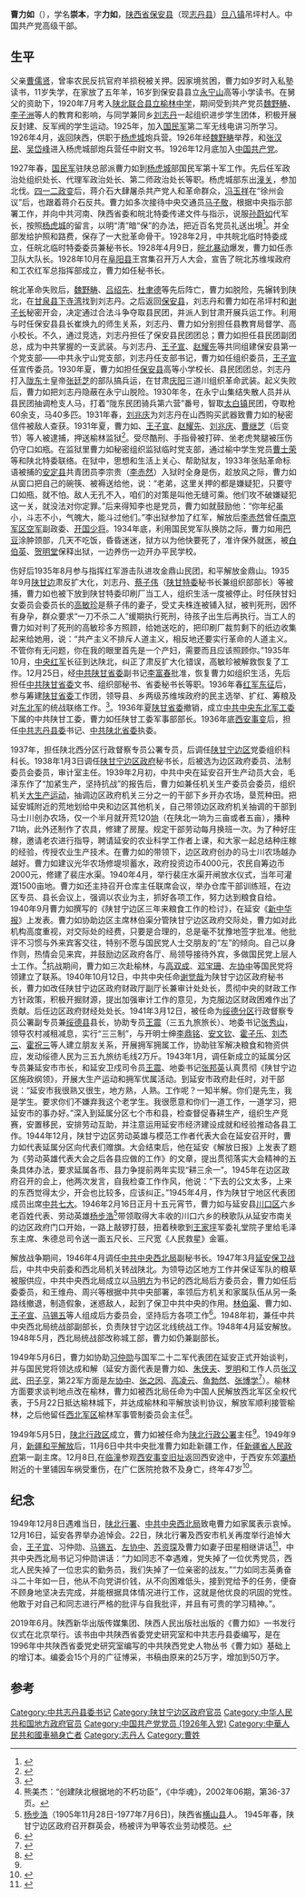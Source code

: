 {{Infobox Officeholder
|name              = 曹力如
|original_name     = 
|honorific-suffix  = 
|image             = 
|imagesize         = 200
|smallimage        = 
|caption           = 
|office1           = 
|premier1          = 
|term_start1       = 
|term_end1         = 
|predecessor1      = 
|successor1        = 
|office2           = 
|premier2          = 
|deputy2           = 
|term_start2       = 
|term_end2         = 
|predecessor2      =
|successor2        = 
|office3      = 
|term_start3 = 
|term_end3    = 
|premier3     = 
|predecessor3 = 
|successor3   = 
|sex               = 男
|nationality       = {{PRC}}
|Native place      = [[陕西省|陕西省]][[志丹县|志丹县]]
|birth_date        = 1902年11月28日
|birth_place       = 
|death_date        = 1949年12月8日
|death_place       = 
|spouse            =  田星<ref name="a1"/>
|children          = 
| parents            = 
|party             = {{CPC}}
|relations         = 
|alma_mater        = 
|occupation        = 
|profession        = 
|religion          = 
|signature         =
|website           = 
|footnotes         =
}}
'''曹力如'''（{{bd|1902年|11月28日|1949年|12月8日}}），学名'''崇本'''，字'''力如'''，[[陕西省|陕西省]][[保安县_(金朝)|保安县]]（现[[志丹县|志丹县]]）[[旦八镇|旦八镇]]吊坪村人。中国共产党高级干部。
== 生平 ==
父亲[[曹儒贤|曹儒贤]]，曾率农民反抗官府羊损税被关押。因家境贫困，曹力如9岁时入私塾读书，11岁失学，在家放了五年羊，16岁到保安县县立[[永宁山|永宁山]]高等小学读书。在舅父的资助下，1920年7月考入[[榆林中学|陕北联合县立榆林中学]]，期间受到共产党员[[魏野畴|魏野畴]]、[[李子洲|李子洲]]等人的教育和影响，与同学兼同乡[[刘志丹|刘志丹]]一起组织进步学生团体，积极开展反封建、反军阀的学生运动。1925年，加入[[国民军|国民军]]第二军无线电讲习所学习。1926年4月，返回陕西，供职于[[杨虎城|杨虎城]]炮兵营。1926年经[[魏野畴|魏野畴]]举荐，和[[张汉民|张汉民]]、[[吴岱峰|吴岱峰]]进入杨虎城部炮兵营任中尉文书。1926年12月底加入[[中国共产党|中国共产党]]。

1927年春，[[国民军|国民军]]驻陕总部派曹力如到[[杨虎城|杨虎城]]部国民军第十军工作。先后任军政治处组织处长、代理军政治处长、第二师政治处长等职。杨虎城部东出[[潼关|潼关]]，参加北伐。[[四一二政变|四一二政变]]后，蒋介石大肆屠杀共产党人和革命群众，[[冯玉祥|冯玉祥]]在“徐州会议”后，也跟着蒋介石反共。曹力如多次接待中央交通员[[马子敬|马子敬]]，根据中央指示部署工作，并向中共河南、陕西省委和皖北特委传递文件与指示，说服[[孙如津|孙蔚如]]代军长，按照[[杨虎城|杨虎城]]的留言，以明“清”暗“保”的办法，把近百名党员礼送出境<ref>{{Cite book|title=共和国祭奠 新中国成立前牺牲的中共高级将领|last=叶健君主编|first=|publisher=北京：东方出版社|year=2015.01|isbn=978-7-5060-7900-6|location=|pages=369}}</ref>。并全部发给护照和路费，保存了一大批革命骨干。1928年2月，中共皖北临时特委成立，任皖北临时特委委员兼秘书长。1928年4月9日，[[皖北暴动|皖北暴动]]爆发，曹力如任赤卫队大队长。1928年10月在[[阜阳县|阜阳县]]王宫集召开万人大会，宣告了皖北苏维埃政府和工农红军总指挥部成立，曹力如任秘书长。

皖北革命失败后，[[魏野畴|魏野畴]]、[[吕绍先|吕绍先]]、[[杜聿德|杜聿德]]等先后阵亡，曹力如脱险，先辗转到陕北，在[[甘泉县|甘泉县]][[下寺湾镇|下寺湾]]找到刘志丹。之后返回[[保安县_(中华民国)|保安县]]，刘志丹和曹力如在吊坪村和[[谢子长|谢子长]]秘密开会，决定通过合法斗争夺取县民团，并派人到甘肃开展兵运工作。利用与时任保安县县长崔焕九的师生关系，刘志丹、曹力如分别担任县教育局督学、高小校长。不久，通过竞选，刘志丹担任了保安县民团团总；曹力如担任县民团副团总，成为中共掌握的一支武装。与刘志丹、[[王子宜_(1907年)|王子宣]]、[[赵耀先|赵耀先]]等共同组建保安县第一个党支部——中共永宁山党支部，刘志丹任支部书记，曹力如任组织委员，[[王子宜_(1907年)|王子宣]]任宣传委员。1930年夏，曹力如担任[[保安县_(中华民国)|保安县]]高等小学校长、县民团团总，刘志丹打入[[陇东|陇东]]土皇帝[[张廷芝|张廷芝]]的部队搞兵运，在甘肃[[庆阳|庆阳]]三道川组织革命武装。起义失败后，曹力如把刘志丹隐蔽在永宁山脱险。1930年冬，在永宁山集结失散人员并从县民团抽调枪支人马，打着“陇东民团骑兵第六营”番号，智取[[太白镇_(合水县)|太白镇]]民团，夺取枪60余支，马40多匹。1931年春，[[刘兆庆|刘兆庆]]为刘志丹在山西购买武器致曹力如的秘密信件被敌人查获。1931年夏，曹力如、[[王子宜_(1907年)|王子宣]]、[[赵耀先|赵耀先]]、[[刘兆庆|刘兆庆]]、[[曹继芝|曹继芝]]（后变节）等人被逮捕，押送榆林监狱<ref>{{Cite book|title=马文瑞传|last=马文瑞|first=|publisher=北京：当代中国出版社|year=2005.07|isbn=7-80170-361-8|location=|pages=273}}</ref>。受尽酷刑、手指骨被打碎、坐老虎凳腿被压伤仍守口如瓶。在监狱里曹力如秘密组织监狱临时党支部，通过榆中学生党员[[曹士荣|曹士荣]]等和陕北特委联络。在狱中，思想和生活上关心、帮助狱友，1933年张贴革命标语被捕的[[安定县|安定县]]共青团员李宗贵（[[李赤然|李赤然]]）入狱时全身是伤，趁放风之际，曹力如从窗口把自己的碗筷、被褥送给他，说：“老弟，这里关押的都是嫌疑犯，只要守口如瓶，就不怕。敌人无孔不入，咱们的对策是叫他无缝可乘。他们攻不破嫌疑犯这一关，就没法对你定罪。”后来得知李也是党员，曹力如就鼓励他：“你年纪虽小，斗志不小，气魄大，能斗过他们。”李出狱参加了红军，解放后[[李赤然|李赤然]]曾任[[南京军区空军|南京军区空军]]副政委、[[中国人民解放军开国少将|开国少将]]。1934年底，利用国民党军队换防之际，曹力如用[[巴豆|巴豆]]涂肿颈部，几天不吃饭，昏昏迷迷，狱方以为他快要死了，准许保外就医，被[[白伯英|白伯英]]、[[贺明堂|贺明堂]]保释出狱，一边养伤一边开办平民学校。

伤好后1935年8月参与指挥红军游击队进攻金鼎山民团，和平解放金鼎山。1935年9月[[陕甘边|陕甘边]]肃反扩大化，刘志丹、[[蔡子伟|蔡子伟]]（[[陕甘特委|陕甘特委]]秘书长兼组织部部长）等被捕，曹力如也被下放到陕甘特委印刷厂当工人，组织生活一度被停止。时任陕甘妇女委员会委员长的[[高敏珍|高敏珍]]是蔡子伟的妻子，受丈夫株连被铺入狱，被判死刑，因怀有身孕，群众要求“一刀不杀二人”缓期执行死刑，待孩子出生后再执行。当工人的曹力如对判了死刑的高敏珍多方照顾，给她送吃的，把印刷厂裁剪剩下的纸边收集起来给她用，说：“共产主义不排斥人道主义，相反地还要实行革命的人道主义。不管你有无问题，你在我的眼里首先是一个产妇，需要而且应该照顾你。”1935年10月，[[中央红军|中央红军]]长征到达陕北，纠正了肃反扩大化错误，高敏珍被解救恢复了工作。12月25日，经[[中共陕甘省委|中共陕甘省委]]副书记[[李富春|李富春]]批准，恢复曹力如组织生活，先后担任[[中共陕甘省委|中共陕甘省委]]文书、组织部秘书、省委秘书长等职。1936年春[[红军东征|红军东征]]后，参与筹建[[陕甘省委|陕甘省委]]工作团，领导县、乡两级苏维埃政府的民主选举、扩红、筹粮及对[[东北军|东北军]]的统战联络工作。<ref>{{Cite book|title=中华著名烈士 第27卷|last=杨衍银等主编；中华人民共和国民政部编|first=|publisher=北京：中央文献出版社|year=2003.05|isbn=7-5073-1351-4|location=|pages=677-678}}</ref>。1936年夏[[陕甘省委|陕甘省委]]撤销，成立[[中共中央东北军工作委员会|中共中央东北军工委]]下属的中共陕甘工委，曹力如任陕甘工委军事部部长。1936年底[[西安事变|西安事变]]后，担任[[中共志丹县委|中共志丹县委]]书记、[[中国共产党陕北省委员会|中共陕北省委]]执委。

1937年，担任陕北西分区行政督察专员公署专员，后调任[[陕甘宁边区|陕甘宁边区]]党委组织科科长。1938年1月3日调任[[陕甘宁边区政府|陕甘宁边区政府]]秘书长，后被选为边区政府委员、法制委员会委员，审计室主任。1939年2月初，中共中央在延安召开生产动员大会，毛泽东作了“加紧生产，坚持抗战”的报告后，曹力如兼任机关生产委员会委员，组织机关[[大生产运动|大生产运动]]，抽调边区政府机关三分之一的干部下乡开办农场，垦荒种田。把延安城附近的荒地划给中央和边区其他机关，自己带领边区政府机关抽调的干部到马士川创办农场，仅一个半月就开荒120[[垧|垧]]（在陕北一垧为三亩或者五亩），播种71垧，此外还制作了农具，修建了房屋。规定干部劳动每月换班一次。为了种好庄稼，邀请老农进行指导，聘请延安的农业科学工作者上课，和大家一起总结种庄稼的经验，传授农业生产技术。在曹力如的带领下，边区政府创办的马士川农场越办越好。曹力如建议光华农场修堤坝蓄水，政府投资边币4000元，农民自筹边币2000元，修建了裴庄水渠。1940年4月，举行裴庄水渠开闸放水仪式，当年可灌溉1500亩地。曹力如还主持召开仓库主任联席会议，举办仓库干部训练班，在边区专员、县长会议上，强调以农业为主，抓好各项工作，努力达到粮食自给。1940年9月曹力如撰写的《陕甘宁边区三年来粮食工作的检讨》，在延安《[[新中华报|新中华报]]》上发表。曹力如协助边区主席林伯渠分管陕甘宁边区政府交际处，曹力如对此机构高度重视，对交际处的经费，只要是合理的，总是毫不犹豫地签字批准。他批评不习惯与外来宾客交往，特别不愿与国民党人士交朋友的“左”的倾向。自己以身作则，热情会见来宾，并鼓励边区政府各厅、局领导接待外宾，多做国民党上层人士工作。<ref>熊美杰：“创建陕北根据地的不朽功臣”，《中华魂》，2002年06期，第36-37页。</ref>抗战期间，曹力如三次赴榆林，与[[高双成|高双成]]、[[邓宝珊|邓宝珊]]、[[左协中|左协中]]等国民党将领建立了联系。1940年10月12日，中共中央任命[[谢觉哉|谢觉哉]]为陕甘宁边区政府秘书长，曹力如改任陕甘宁边区政府财政厅副厅长兼审计处处长，贯彻中央的财政工作方针政策，积极开掘财源，提出加强审计工作的意见，为克服边区财政困难作出了贡献。后任边区政府财经处处长。1941年3月12日，被任命为[[绥德分区|绥德分区]]行政督察专员公署副专员兼[[绥德县|绥德县]]县长，协助专员[[王震|王震]]（三五九旅旅长）、地委书记[[张秀山|张秀山]]，领导农村减租减息，实行“三三制”，与开明士绅[[李鼎铭|李鼎铭]]、[[安文钦|安文钦]]、[[霍子乐|霍子乐]]、[[刘杰三|刘杰三]]、[[霍祝三|霍祝三]]等人建立朋友关系，开展拥军拥属工作，协助驻军解决粮食和物资供应，发动绥德人民为三五九旅纺毛线2万斤。1943年1月，调任新成立的延属分区专员兼延安市市长，和延安卫戍司令员[[王震|王震]]、地委书记[[张邦英|张邦英]]认真贯彻《陕甘宁边区施政纲领》，开展大生产运动和拥军优属活动。到延安市政府赴任时，对干部说：“延安市我很熟又很生，地方熟，人熟。工作呢？一知半解。你们是先生，我是学生。要求你们不嫌弃我这个老学生。我很愿意和你们一道工作，一道学习，把延安市的事办好。”深入到延属分区七个市和县，检查督促春耕生产，组织生产竞赛，安置移民，安排劳动互助，并注意运用延安市经济建设成就和经验推动各县工作。1944年12月，陕甘宁边区劳动英雄与模范工作者代表大会在延安召开时，曹力如代表延属分区向代表们赠旗。大会结束后，他在延安《解放日报》上发表了题为《劳动英雄代表大会之后各县应做的工作》的文章，提出贯彻落实大会精神的五条具体办法，要求延属各市、县力争提前两年实现“耕三余一”。1945年在边区政府召开的会上，他两次发言，自我检查工作作风，他说：“下去的公文太多，上来的东西觉得太少，开会也比较多，应该纠正。”1945年4月，作为陕甘宁地区代表团成员出席[[中共七大|中共七大]]。1946年2月16日正月十五元宵节，曹力如与延安县[[川口镇_(延安市)|川口区]]六乡老百姓代表、劳动英雄[[杨步浩|杨步浩]]<ref>[[杨步浩|杨步浩]]（1905年11月28日-1977年7月6日)，陕西省[[横山县|横山县]]人。<!--1929年陕北巨灾，全家逃荒到[[延安县|延安县]]碾庄乡石家畔村落户，给地主打短工谋生，父母和妹妹不久相继病饿而死。1935年红军解放了石家畔，一穷二白无立锥之地的杨步浩分到了一个山头大约有八十垧（每垧3-5亩）地和窑洞，耕作有了一些积累，娶了媳妇。1936年初加入中国共产党，后担任村干部。[[大生产运动|大生产运动]]中杨步浩夫妇和其兄、侄早出晚归，精耕细作，努力生产，1943年1月杨步浩被评为陕甘宁边区劳动英雄。1943年2月，和其他劳动英雄去南泥湾慰问三五九旅，王震旅长说毛泽东主席、朱德总司令也同战士们一样要完成生产任务。杨听后主动要求为毛主席、朱总司令代耕，延安县委同意后写信给毛泽东。毛泽东回信表示感谢。1943年麦收后替毛泽东、朱德代缴一石晒干的麦子时，毛泽东问他收成如何，还问乡亲们有什么需求，对留守延安的共产党有什么要求，有没有哪些人贪污腐化。杨步浩如实说了情况。毛泽东表示感激，说看到什么不好的现象都可以抽空跟我讲，我们会整顿纪律。毛泽东问为什么要替中央的同志代耕时，杨步浩讲述了自己的苦难身世，说：“吃米不忘种谷人，我现在翻身过上了好日子，不能忘记共产党和你的恩情！”杨步浩离开时，毛泽东送了他一些糖果饼干挂面等食物。杨步浩又去了朱德那里汇报代耕情况。杨步浩带头搞变工互助、打井抗旱、扫盲识字、安置移民难民，样样工作都走在前面，使川口区六乡成了远近闻名的模范乡。-->1945年春，陕甘宁边区政府召开群英会，杨被评为甲等农业劳动模范。<!--1945年40岁生日时，毛泽东、朱德特意派代表前往祝贺，送“与人民同寿”的大红绸幛和20万元[[边币|边币]]贺礼。1952年在西安参加了省里举办的劳模大会后，作为延安老区代表到北京参观国营农场，9月8日给中央办公厅写了一封信，希望能见主席一面。9月11日毛泽东派人把他接到中南海家中，问他你们乡有多少羊、多少互助组、多少骡马？平时乡亲们都说什么？有没有受灾？又问“胡宗南将延安占领后，你们乡里的干部和党员的情况如何？”杨步浩说“我们乡全部干部和全部党员没有一个变节自首的，如今牛马骡羊基本上恢复了，人民的生活也好起来了。”毛泽东问“乡亲们现在有什么困难呢，我想办法帮忙解决。”杨步浩如实相告：“延安的医院和医生很少，医疗设备很差，一个乡只有一名卫生员，乡亲们看病很是问题。”毛泽东设家宴招待、饭后看了一场戏、合影。吃饭期间，毛泽东对秘书说：“他是个受苦人，对延安作出了很大贡献，他如今年纪大了，要招呼他吃饱喝好。”回程前，毛泽东派人送给他一身新衣服、几块苏联花布和两块华达呢给他的孩子们做一身新衣服。1954年杨步浩胳膊摔骨折了，干重体力劳动有了困难，毛泽东获知此事，给陕西省委写信帮忙安排杨步浩的工作，后杨步浩被安排离开农村到县种子公司工作。[[三年困难期时期|三年困难期时期]]，1961年毛泽东托赴京开会的延安同志给杨步浩带去了两斤白糖和两瓶酒，朱德也给杨步浩寄去几块布料；杨步浩见物倍思人，经延安县委讨论批准，毛泽东回信同意，精心挑选了小米、红枣、绿豆、瓜子、干菜等土特产于1961年9月底到北京看望毛泽东、朱德，10月1日毛泽东邀杨步浩在天安门城楼上参加国庆观礼，并拉着杨步浩的手向旁边的外宾作了介绍。1970年起到位于王家坪的[[延安革命纪念馆|延安革命纪念馆]]工作，经常和参观者交流延安的革命故事。1973年6月，周恩来回到延安，特意在[[延安革命纪念馆|延安革命纪念馆]]接见杨，转达毛泽东对他的问候。1975年毛泽东病重，杨步浩到北京看望，中央办公厅接待同志解释毛泽东主席在医院治疗不便会客，朱德在家里接见了杨步浩。1976年9月9日毛泽东去世，中央“毛泽东治丧委员会”邀请杨步浩赴京参加追悼大会，作为毛泽东主席的生前好友守灵。杨步浩去世后被安葬在王家坪毛泽东主席旧居的后山。--></ref>带领取得大丰收的川口六乡的秧歌队从延安市南关的边区政府门口开始，一路上敲锣打鼓，扭着秧歌到[[王家坪|王家坪]]军委礼堂院子里给毛泽东主席、朱德总司令送一面五尺长、三尺宽《人民救星》金匾。

解放战争期间，1946年4月调任[[中共中央西北局|中共中央西北局]]副秘书长。1947年3月[[延安保卫战|延安保卫战]]后，中共中央前委和西北局机关转战陕北。为领导边区地方工作并保证军队的粮草被服供应，中共中央西北局成立以[[马明方|马明方]]为书记的西北局后方委员会，曹力如任后委委员，和王维舟、周兴等根据中共中央部署，率领后方机关和家属队伍从另一条路线撤退，制造假象，迷惑敌人，起到了保卫中共中央的作用。[[林伯渠|林伯渠]]、曹力如、[[王子宜_(1907年)|王子宣]]、[[马锡五|马锡五]]等人组成后方委员会，坚持后方各项工作<ref>{{Cite book|title=榆林人物志|last=《榆林人物志》编纂委员会编|first=|publisher=西安：陕西人民出版社|year=2007.09|isbn=7-224-08100-0|location=|pages=1046-1047}}</ref>。1948年初，兼任中共中央西北局统战部副部长，负责陕甘宁边区北线统战工作。1948年4月延安解放。1948年5月，西北局统战部改称城工部，曹力如仍兼副部长。

1949年5月6日，曹力如协助[[习仲勋|习仲勋]]与国军二十二军代表团在延安正式开始谈判，并与国民党将领达成和解（延安方面代表是曹力如、[[朱侠夫|朱侠夫]]、[[罗明|罗明]]和工作人员[[张汉武|张汉武]]、[[田子亨|田子亨]]，第22军方面是[[左协中|左协中]]、[[张之因|张之因]]、[[高凌云_(1918年)|高凌云]]、[[鱼勃然|鱼勃然]]、[[张博学|张博学]]<ref>{{Cite book|title=解放战争时期国民党军起义投诚 陕甘宁青新地区|last=中国人民解放军历史资料丛书编审委员会编|first=|publisher=北京：解放军出版社|year=1995.12|isbn=7-5065-2826-6|location=|pages=283}}</ref>）。榆林方面要求谈判地点改在榆林，曹力如被西北局任命为中国人民解放西北军区全权代表，于5月22日抵达榆林城下，并达成榆林和平解放谈判协议，解放军顺利接管榆林，之后他留任[[西北军区|西北军区]]榆林军事管制委员会主任<ref>{{Cite book|title=在西北局的日子里|last=石杰，司志浩主编|first=|publisher=西安：陕西师范大学出版总社有限公司|year=2013.05|isbn=978-7-5613-6895-4|location=|pages=285}}</ref>。

1949年5月5日，[[陕北行政区|陕北行政区]]成立，曹力如被任命为[[陕北行政公署|陕北行政公署]]主任<ref name="a1"/>。1949年9月，[[新疆和平解放|新疆和平解放]]后，11月6日中共中央批准曹力如赴新疆工作，任[[新疆省人民政府|新疆省人民政府]]第一副主席。12月8日,在[[临潼|临潼]]参观[[西安事变旧址|西安事变旧址]]返回西安途中，于西安东郊[[灞桥|灞桥]]附近的十里铺因车祸受重伤，在广仁医院抢救不及身亡，终年47岁<ref>{{Cite book|title=长河：马文瑞与新中国建设|last=忽培元著|first=|publisher=北京：中央文献出版社|year=2015.01|isbn=978-7-5073-4176-8|location=|pages=58-59}}</ref>。

==纪念==
1949年12月8日遇难当日，[[陕北行署|陕北行署]]、[[中共中央西北局|中共中央西北局]]致电曹力如家属表示哀悼。12月16日，延安各界举办追悼会。22日，陕北行署及西安市机关再度举行追悼大会，[[王子宜_(1907年)|王子宜]]、习仲勋、[[马锡五|马锡五]]、[[左协中|左协中]]、[[苏资琛|苏资琛]]及曹力如妻子田星相继讲话<ref name="a1">{{Cite book|url=http://www.sxlib.org.cn/dfzy/sjk/wxjl/slhb/sgnbqdsj/201704/t20170425_679548.html|title=陕甘宁边区大事记|date=1986-10-00|author=张俊南、张宪臣、牛玉民（编）|publisher=三秦出版社|isbn=|pages=|chapter=解放战争时期—一九四九年|language=Zh-hans|access-date=2019-09-19|archive-date=2020-04-29|archive-url=https://web.archive.org/web/20200429194624/http://www.sxlib.org.cn/dfzy/sjk/wxjl/slhb/sgnbqdsj/201704/t20170425_679548.html|dead-url=no}}</ref>，中共中央西北局书记习仲勋讲话：“力如同志不幸遇难，党失掉了一位优秀党员，西北人民失掉了一位忠实的勤务员，我们失掉了一位亲密的战友。”“力如同志英勇奋斗二十年如一日，他从不向党讲价钱，从不向困难低头，接到党给予的任务，便奋不顾身地坚决去完成，并能根据具体情况进行工作，这就是他优良的巩固的党性。他敢于对自己和同志进行严格的批评与自我批评，并且有可贵的学习精神。”。

2019年6月。陕西新华出版传媒集团、陕西人民出版社出版的《曹力如》一书发行仪式在北京举行。该书由中共陕西省委党史研究室和中共志丹县委编写，是在1996年中共陕西省委党史研究室编写的中共陕西党史人物丛书《曹力如》基础上的增订本。编委会15个月的广征博采，书稿由原来的25万字，增加到50万字。
==参考==
{{reflist|2}}

[[Category:中共志丹县委书记|Category:中共志丹县委书记]]
[[Category:陕甘宁边区政府官员|Category:陕甘宁边区政府官员]]
[[Category:中华人民共和国地方政府官员|Category:中华人民共和国地方政府官员]]
[[Category:中国共产党党员_(1926年入党)|Category:中国共产党党员 (1926年入党)]]
[[Category:中華人民共和國車禍身亡者|Category:中華人民共和國車禍身亡者]]
[[Category:志丹人|Category:志丹人]]
[[Category:曹姓|Category:曹姓]]